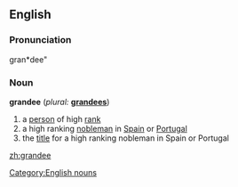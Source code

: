 ==English==

===Pronunciation===
gran*dee"

===Noun===
'''grandee'''  (''plural:'' '''[[grandees]]''')
# a [[person]] of high [[rank]]
# a high ranking [[nobleman]] in [[Spain]] or [[Portugal]]
# the [[title]] for a high ranking nobleman in Spain or Portugal

[[Category:English nouns]]

[[zh:grandee]]